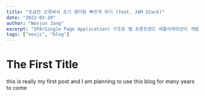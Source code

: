 ```yaml
---
title: "조금만 신경써서 초기 렌더링 빠르게 하기 (feat. JAM Stack)"
date: "2022-03-20"
author: "Wonjun Jang"
excerpt: "SPA(Single Page Application) 구조로 웹 프론트엔드 애플리케이션이 개발되면서 초기 렌더링 속도는 프런트엔드 개발자에게 중요한 과제 중 하나가 되었습니다. 사용자 경험에 영향을 줄 수 있는 가장 큰 요소 중 하나가 바로 속도이기 때문입니다."
tags: ["nexjs", "blog"]
---
```


# The First Title

this is really my first post
and I am planning to use this blog for many years to come
